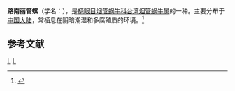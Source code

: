 {{Speciesbox
| taxon = Formosana lunanensis
| binomial_authority = Chen et Zhang, 1999
}}
'''路南丽管螺'''（学名：''{{lang|la|Formosana lunanensis}}''），是[[柄眼目|柄眼目]][[烟管蜗牛科|烟管蜗牛科]][[台湾烟管蜗牛属|台湾烟管蜗牛属]]的一种。主要分布于[[中国大陆|中国大陆]]，常栖息在阴暗潮湿和多腐殖质的环境。<ref>{{cite web|url=http://shell.sinica.edu.tw/chinese/shellbase_detail.php?science_no=5978|title=国际贝库：路南丽管螺|publisher=台湾贝类资料库|accessdate=2009-08-11|archive-date=2016-03-04|archive-url=https://web.archive.org/web/20160304102732/http://shell.sinica.edu.tw/chinese/shellbase_detail.php?science_no=5978|dead-url=no}}</ref>

== 参考文献 ==
{{reflist}}
{{taxonbar}}
[[Category:_1999年描述的动物|L]]
[[Category:台湾烟管蜗牛属|L]]